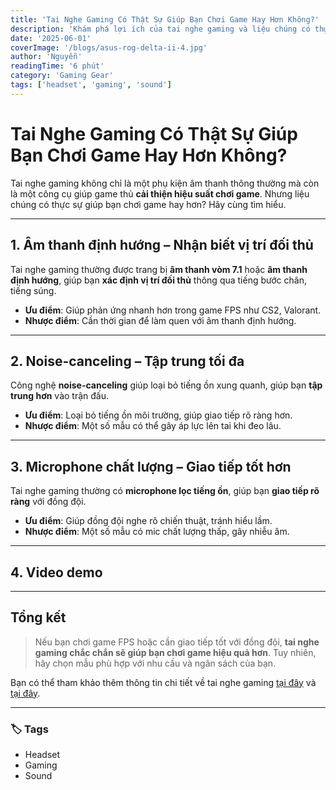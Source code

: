```yaml
---
title: 'Tai Nghe Gaming Có Thật Sự Giúp Bạn Chơi Game Hay Hơn Không?'
description: 'Khám phá lợi ích của tai nghe gaming và liệu chúng có thực sự giúp cải thiện kỹ năng chơi game.'
date: '2025-06-01'
coverImage: '/blogs/asus-rog-delta-ii-4.jpg'
author: 'Nguyễn'
readingTime: '6 phút'
category: 'Gaming Gear'
tags: ['headset', 'gaming', 'sound']
---
```



# Tai Nghe Gaming Có Thật Sự Giúp Bạn Chơi Game Hay Hơn Không?

Tai nghe gaming không chỉ là một phụ kiện âm thanh thông thường mà còn là một công cụ giúp game thủ **cải thiện hiệu suất chơi game**. Nhưng liệu chúng có thực sự giúp bạn chơi game hay hơn? Hãy cùng tìm hiểu.

---

## 1. Âm thanh định hướng – Nhận biết vị trí đối thủ
Tai nghe gaming thường được trang bị **âm thanh vòm 7.1** hoặc **âm thanh định hướng**, giúp bạn **xác định vị trí đối thủ** thông qua tiếng bước chân, tiếng súng.

- **Ưu điểm**: Giúp phản ứng nhanh hơn trong game FPS như CS2, Valorant.
- **Nhược điểm**: Cần thời gian để làm quen với âm thanh định hướng.

---

## 2. Noise-canceling – Tập trung tối đa
Công nghệ **noise-canceling** giúp loại bỏ tiếng ồn xung quanh, giúp bạn **tập trung hơn** vào trận đấu.

- **Ưu điểm**: Loại bỏ tiếng ồn môi trường, giúp giao tiếp rõ ràng hơn.
- **Nhược điểm**: Một số mẫu có thể gây áp lực lên tai khi đeo lâu.

---

## 3. Microphone chất lượng – Giao tiếp tốt hơn
Tai nghe gaming thường có **microphone lọc tiếng ồn**, giúp bạn **giao tiếp rõ ràng** với đồng đội.

- **Ưu điểm**: Giúp đồng đội nghe rõ chiến thuật, tránh hiểu lầm.
- **Nhược điểm**: Một số mẫu có mic chất lượng thấp, gây nhiễu âm.

---

## 4. Video demo

<YoutubeEmbed videoId="dQw4w9WgXcQ" />

---

## Tổng kết

> Nếu bạn chơi game FPS hoặc cần giao tiếp tốt với đồng đội, **tai nghe gaming chắc chắn sẽ giúp bạn chơi game hiệu quả hơn**. Tuy nhiên, hãy chọn mẫu phù hợp với nhu cầu và ngân sách của bạn.

Bạn có thể tham khảo thêm thông tin chi tiết về tai nghe gaming [tại đây](https://tmins.vn/blogs/news/tai-nghe-gaming-khong-day-co-thuc-su-tien-loi-cho-game-thu) và [tại đây](https://hacom.vn/tai-nghe-choi-game-la-gi-co-khac-gi-so-voi-tai-nghe-thuong).

---

### 🏷️ Tags

- Headset
- Gaming
- Sound